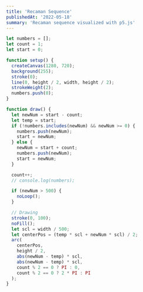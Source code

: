 ```yaml
---
title: 'Recaman Sequence'
publishedAt: '2022-05-18'
summary: 'Recaman sequence visualized with p5.js'
---
```


<CodeIframe
  src="/source/recaman-sequence-p5/index.html"
  width={1280}
  height={720}
  scalew={0.525}
  scaleh={0.525}
/>

```js
let numbers = [];
let count = 1;
let start = 0;

function setup() {
  createCanvas(1280, 720);
  background(255);
  stroke(0);
  line(0, height / 2, width, height / 2);
  strokeWeight(2);
  numbers.push(0);
}

function draw() {
  let newNum = start - count;
  let temp = start;
  if (!numbers.includes(newNum) && newNum >= 0) {
    numbers.push(newNum);
    start = newNum;
  } else {
    newNum = start + count;
    numbers.push(newNum);
    start = newNum;
  }

  count++;
  // console.log(numbers);

  if (newNum > 500) {
    noLoop();
  }

  // Drawing
  stroke(0, 100);
  noFill();
  let scl = width / 500;
  let centerPos = (temp * scl + newNum * scl) / 2;
  arc(
    centerPos,
    height / 2,
    abs(newNum - temp) * scl,
    abs(newNum - temp) * scl,
    count % 2 == 0 ? PI : 0,
    count % 2 == 0 ? 2 * PI : PI
  );
}
```
